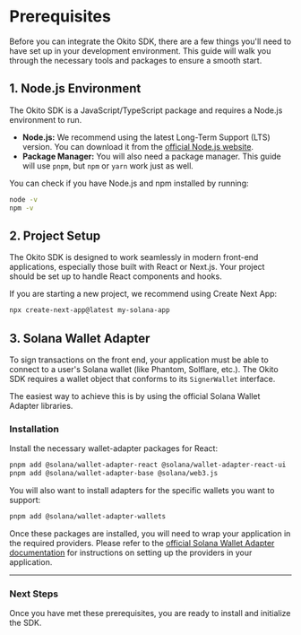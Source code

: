 

# Prerequisites

Before you can integrate the Okito SDK, there are a few things you'll need to have set up in your development environment. This guide will walk you through the necessary tools and packages to ensure a smooth start.

## 1. Node.js Environment

The Okito SDK is a JavaScript/TypeScript package and requires a Node.js environment to run.

- **Node.js:** We recommend using the latest Long-Term Support (LTS) version. You can download it from the [official Node.js website](https://nodejs.org/).
- **Package Manager:** You will also need a package manager. This guide will use `pnpm`, but `npm` or `yarn` work just as well.

You can check if you have Node.js and npm installed by running:

```sh 
node -v
npm -v
```

## 2. Project Setup

The Okito SDK is designed to work seamlessly in modern front-end applications, especially those built with React or Next.js. Your project should be set up to handle React components and hooks.

If you are starting a new project, we recommend using Create Next App:

```sh
npx create-next-app@latest my-solana-app
```

## 3. Solana Wallet Adapter

To sign transactions on the front end, your application must be able to connect to a user's Solana wallet (like Phantom, Solflare, etc.). The Okito SDK requires a wallet object that conforms to its `SignerWallet` interface.

The easiest way to achieve this is by using the official Solana Wallet Adapter libraries.

### Installation

Install the necessary wallet-adapter packages for React:

```sh filename="terminal"
pnpm add @solana/wallet-adapter-react @solana/wallet-adapter-react-ui 
pnpm add @solana/wallet-adapter-base @solana/web3.js
```


You will also want to install adapters for the specific wallets you want to support:

```sh
pnpm add @solana/wallet-adapter-wallets
```

Once these packages are installed, you will need to wrap your application in the required providers. Please refer to the [official Solana Wallet Adapter documentation](https://github.com/solana-labs/wallet-adapter) for instructions on setting up the providers in your application.

---

### Next Steps  
Once you have met these prerequisites, you are ready to install and initialize the SDK.

